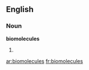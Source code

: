 ==English==

===Noun===
'''biomolecules'''

# {{plural of|[[biomolecule]]}}

[[ar:biomolecules]]
[[fr:biomolecules]]